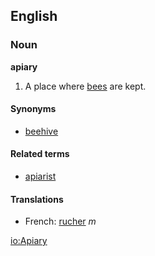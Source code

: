 ==English==
===Noun===
'''apiary'''

#A place where [[bee]]s are kept. <!--Not the same as a beehive-->

====Synonyms====
*[[beehive]]<!-- a beehive is one type of apiary -->

====Related terms====
*[[apiarist]]

====Translations====
*French: [[rucher]] ''m''

[[io:Apiary]]